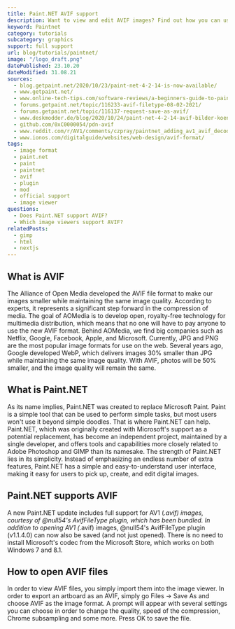 ```yaml
---
title: Paint.NET AVIF support
description: Want to view and edit AVIF images? Find out how you can use AVIF images in Paint.NET.
keyword: Paintnet
category: tutorials
subcategory: graphics
support: full support
url: blog/tutorials/paintnet/
image: "/logo_draft.png"
datePublished: 23.10.20
dateModified: 31.08.21
sources:
  - blog.getpaint.net/2020/10/23/paint-net-4-2-14-is-now-available/
  - www.getpaint.net/
  - www.online-tech-tips.com/software-reviews/a-beginners-guide-to-paint-net-how-does-it-differ-from-photoshop/
  - forums.getpaint.net/topic/116233-avif-filetype-08-02-2021/
  - forums.getpaint.net/topic/116137-request-save-as-avif/
  - www.deskmodder.de/blog/2020/10/24/paint-net-4-2-14-avif-bilder-koennen-nun-auch-gespeichert-werden/
  - github.com/0xC0000054/pdn-avif
  - www.reddit.com/r/AV1/comments/czpray/paintnet_adding_av1_avif_decoding_in_v422/
  - www.ionos.com/digitalguide/websites/web-design/avif-format/
tags:
  - image format
  - paint.net
  - paint
  - paintnet
  - avif
  - plugin
  - mod
  - official support
  - image viewer
questions:
  - Does Paint.NET support AVIF?
  - Which image viewers support AVIF?
relatedPosts:
  - gimp
  - html
  - nextjs
---
```


## What is AVIF

The Alliance of Open Media developed the AVIF file format to make our images smaller while maintaining the same image quality. According to experts, it represents a significant step forward in the compression of media. The goal of AOMedia is to develop open, royalty-free technology for multimedia distribution, which means that no one will have to pay anyone to use the new AVIF format. Behind AOMedia, we find big companies such as Netflix, Google, Facebook, Apple, and Microsoft. Currently, JPG and PNG are the most popular image formats for use on the web. Several years ago, Google developed WebP, which delivers images 30% smaller than JPG while maintaining the same image quality. With AVIF, photos will be 50% smaller, and the image quality will remain the same.

## What is Paint.NET

As its name implies, Paint.NET was created to replace Microsoft Paint. Paint is a simple tool that can be used to perform simple tasks, but most users won't use it beyond simple doodles. That is where Paint.NET can help. Paint.NET, which was originally created with Microsoft's support as a potential replacement, has become an independent project, maintained by a single developer, and offers tools and capabilities more closely related to Adobe Photoshop and GIMP than its namesake. The strength of Paint.NET lies in its simplicity. Instead of emphasizing an endless number of extra features, Paint.NET has a simple and easy-to-understand user interface, making it easy for users to pick up, create, and edit digital images.

## Paint.NET supports AVIF

A new Paint.NET update includes full support for AV1 (_.avif) images, courtesy of @null54's AvifFileType plugin, which has been bundled. In addition to opening AV1 (_.avif) images, @null54's AvifFileType plugin (v1.1.4.0) can now also be saved (and not just opened). There is no need to install Microsoft's codec from the Microsoft Store, which works on both Windows 7 and 8.1.

## How to open AVIF files

In order to view AVIF files, you simply import them into the image viewer. In order to export an artboard as an AVIF, simply go Files -> Save As and choose AVIF as the image format. A prompt will appear with several settings you can choose in order to change the quality, speed of the compression, Chrome subsampling and some more. Press OK to save the file.
